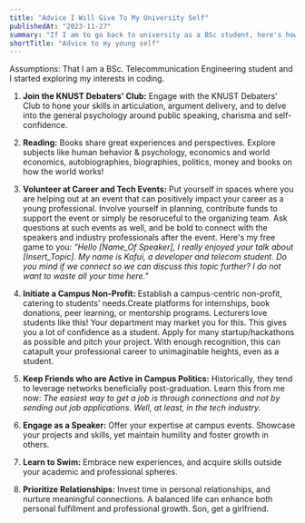 ```yaml
---
title: "Advice I Will Give To My University Self"
publishedAt: "2023-11-27"
summary: "If I am to go back to university as a BSc student, here's how I will go about it."
shortTitle: "Advice to my young self"
---
```


<Alert type="info">
  Assumptions: That I am a BSc. Telecommunication Engineering student and I
  started exploring my interests in coding.
</Alert>

1. **Join the KNUST Debaters' Club:** Engage with the KNUST Debaters' Club to hone
   your skills in articulation, argument delivery, and to delve into the general psychology around public speaking, charisma and self-confidence.

2. **Reading:** Books share great experiences and perspectives. Explore subjects like human behavior & psychology, economics and world economics, autobiographies, biographies, politics, money and books on how the world works!

3. **Volunteer at Career and Tech Events:** Put yourself in spaces where you are helping out at an event that can positively impact your career as a young professional. Involve yourself in planning, contribute funds to support the event or simply be resoruceful to the organizing team. Ask questions at such events as well, and be bold to connect with the speakers and industry professionals after the event.
   Here's my free game to you: _"Hello [Name_Of Speaker], I really enjoyed your talk about [Insert_Topic]. My name is Kafui, a developer and telecom student. Do you mind if we connect so we can discuss this topic further? I do not want to waste all your time here."_

4. **Initiate a Campus Non-Profit:** Establish a campus-centric non-profit, catering to students' needs.Create platforms for internships, book donations, peer learning, or mentorship programs. Lecturers love students like this! Your department may market you for this. This gives you a lot of confidence as a student. Apply for many startup/hackathons as possible and pitch your project. With enough recognition, this can catapult your professional career to unimaginable heights, even as a student.

5. **Keep Friends who are Active in Campus Politics:** Historically, they tend to leverage networks beneficially post-graduation. Learn this from me now: _The easiest way to get a job is through connections and not by sending out job applications. Well, at least, in the tech industry._

6. **Engage as a Speaker:** Offer your expertise at campus events. Showcase your projects and skills, yet maintain humility and foster growth in others.

7. **Learn to Swim:** Embrace new experiences, and acquire skills outside your academic and professional spheres.

8. **Prioritize Relationships:** Invest time in personal relationships, and nurture meaningful connections. A balanced life can enhance both personal fulfillment and professional growth. Son, get a girlfriend.
